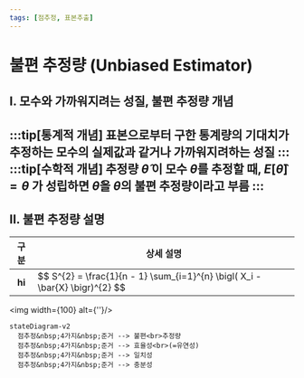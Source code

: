 ```yaml
---
tags: [점추정, 표본추출]
---
```


# 불편 추정량 (Unbiased Estimator)

## I. 모수와 가까워지려는 성질, 불편 추정량 개념
:::tip[통계적 개념]
표본으로부터 구한 통계량의 기대치가 추정하는 모수의 실제값과 같거나 가까워지려하는 성질
:::
:::tip[수학적 개념]
추정량 $\hat{\theta}$ 이 모수 ${\theta}$를 추정할 때, ${E[\hat\theta]=\theta}$ 가 성립하면 $\hat{\theta}$을 ${\theta}$의 불편 추정량이라고 부름
:::
-

## II. 불편 추정량 설명
<table>
  <colgroup>
    <col width={'300'} />
    <col width={'700'} />
  </colgroup>
  <thead>
  <tr>
    <th>구분</th>
    <th>상세 설명</th>
  </tr>
  </thead>
  <tbody>
  <tr>
    <th>hi</th>
    <td>
$$
S^{2} = \frac{1}{n - 1} \sum_{i=1}^{n} \bigl( X_i - \bar{X} \bigr)^{2}
$$
    </td>
  </tr>
  </tbody>
</table>

<img width={100}  alt={''}/>
```mermaid
stateDiagram-v2
  점추정&nbsp;4가지&nbsp;준거 --> 불편<br>추정량
  점추정&nbsp;4가지&nbsp;준거 --> 효율성<br>(=유연성)
  점추정&nbsp;4가지&nbsp;준거 --> 일치성
  점추정&nbsp;4가지&nbsp;준거 --> 충분성
```
